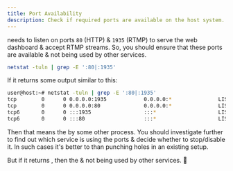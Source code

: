 ```yaml
---
title: Port Availability
description: Check if required ports are available on the host system.
---
```


<Xplex /> needs to listen on ports `80` (HTTP) & `1935` (RTMP) to serve the web dashboard & accept RTMP streams. So, you should ensure that these ports are available & not being used by other services.

```bash {2} title="Check ports availability"
netstat -tuln | grep -E ':80|:1935'
```

If it returns some output similar to this:

```bash title="Output if ports are busy"
user@host:~# netstat -tuln | grep -E ':80|:1935'
tcp        0      0 0.0.0.0:1935            0.0.0.0:*               LISTEN     
tcp        0      0 0.0.0.0:80              0.0.0.0:*               LISTEN     
tcp6       0      0 :::1935                 :::*                    LISTEN     
tcp6       0      0 :::80                   :::*                    LISTEN
```

Then that means the <Badge text="ports are in use" variant="danger" /> by some other process. You should investigate further to find out which service is using the ports & decide whether to stop/disable it. In such cases it's better to <Badge text="use a fresh host system" variant="caution" /> than punching holes in an existing setup.

But if it returns <Badge text="no output" />, then the <Badge text="ports are available" /> & not being used by other services. 🎉
